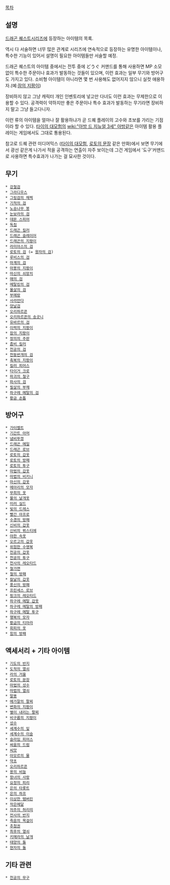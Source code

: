 [[목차]]

== 설명 ==
[[드래곤 퀘스트]]시리즈에 등장하는 아이템의 목록.

역시 다 서술하면 너무 많은 관계로 시리즈에 연속적으로 등장하는 유명한 아이템이나, 특수한 기능이 있어서 설명이 필요한 아이템들만 서술할 예정.

드래곤 퀘스트의 아이템 중에서는 전투 중에 どうぐ 커맨드를 통해 사용하면 MP 소모 없이 특수한 주문이나 효과가 발동하는 것들이 있으며, 이런 효과는 일부 무기와 방어구도 가지고 있다. 소비형 아이템이 아니라면 몇 번 사용해도 없어지지 않으니 실컷 애용하자.(예:[[잠의 지팡이]])

장비하지 않고 그냥 캐릭터 개인 인벤토리에 넣고만 다녀도 이런 효과는 무제한으로 이용할 수 있다. 공격력이 약하지만 좋은 주문이나 특수 효과가 발동하는 무기라면 장비하지 말고 그냥 들고다니자.

이런 류의 아이템을 얼마나 잘 활용하냐가 곧 드퀘 플레이의 고수와 초보를 가리는 기점이라 할 수 있다. [[타이의 대모험]]의 [[wiki:"아방 드 지뉴얼 3세" 아방]]같은 아이템 활용 플레이는 게임에서도 그대로 통용된다.

참고로 드퀘 관련 미디어믹스 ([[타이의 대모험]], [[로토의 문장]] 같은 만화)에서 보면 무기에서 광선 같은게 나가서 적을 공격하는 연출이 자주 보이는데 그건 게임에서 '도구'커맨드로 사용하면 특수효과가 나가는 걸 묘사한 것이다.

== 무기 ==
 * [[강철검]]
 * [[그라디우스]]
 * [[그링검의 채찍]]
 * [[기적의 검]]
 * [[노송나무 봉]]
 * [[눈보라의 검]]
 * [[데몬 스피어]]
 * [[독침]]
 * [[드래곤 킬러]]
 * [[드래곤 슬레이어]]
 * [[드래곤의 지팡이]]
 * [[라미아스의 검]]
 * [[로토의 검]] (= [[왕자의 검]])
 * [[루비스의 검]]
 * [[마계의 검]]
 * [[마봉의 지팡이]]
 * [[마신의 쇠망치]]
 * [[매의 검]]
 * [[메탈킹의 검]] 
 * [[몰살의 검]]
 * [[부메랑]]
 * [[사라만다]]
 * [[양날검]]
 * [[오리하르콘]]
 * [[오리하르콘의 송곳니]]
 * [[유바르의 검]]
 * [[이력의 지팡이]]
 * [[잠의 지팡이]]
 * [[정의의 주판]]
 * [[좀비 킬러]]
 * [[천공의 검]]
 * [[천둥번개의 검]]
 * [[축복의 지팡이]]
 * [[킬러 피어스]]
 * [[타이거 크로]]
 * [[파괴의 철구]]
 * [[파사의 검]]
 * [[필살의 부채]]
 * [[하구레 메탈의 검]]
 * [[황금 손톱]]

== 방어구 == 
 * [[가터벨트]]
 * [[기간트 아머]]
 * [[냄비뚜껑]]
 * [[드래곤 메일]]
 * [[드래곤 로브]]
 * [[로토의 갑옷]]
 * [[로토의 방패]]
 * [[로토의 투구]]
 * [[마법의 갑옷]]
 * [[마법의 비키니]]
 * [[마신의 갑옷]]
 * [[메아리의 모자]]
 * [[무희의 옷]]
 * [[물의 날개옷]]
 * [[미러 실드]]
 * [[빛의 드레스]]
 * [[빨간 아프로]]
 * [[수경의 방패]]
 * [[신비의 갑옷]]
 * [[신비의 뷔스티에]]
 * [[야한 속옷]]
 * [[오르고의 갑옷]]
 * [[위험한 수영복]]
 * [[천공의 갑옷]]
 * [[천공의 투구]]
 * [[천사의 레오타드]]
 * [[철가면]]
 * [[철의 방패]]
 * [[칼날의 갑옷]]
 * [[풍신의 방패]]
 * [[프린세스 로브]]
 * [[핑크의 레오타드]]
 * [[하구레 메탈 갑옷]]
 * [[하구레 메탈의 방패]]
 * [[하구레 메탈 투구]]
 * [[행복의 모자]]
 * [[황금의 티아라]]
 * [[회피의 옷]]
 * [[힘의 방패]]

== 액세서리 + 기타 아이템 ==
 * [[기도의 반지]]
 * [[도적의 열쇠]]
 * [[라의 거울]]
 * [[로토의 문장]]
 * [[마법의 성수]]
 * [[마법의 열쇠]]
 * [[말똥]]
 * [[메가잘의 팔찌]]
 * [[변화의 지팡이]]
 * [[별이 내리는 팔찌]]
 * [[비구름의 지팡이]]
 * [[성수]]
 * [[세계수의 잎]]
 * [[세계수의 이슬]]
 * [[슬라임 피어스]]
 * [[싸움의 드럼]]
 * [[씨앗]]
 * [[아모르의 물]]
 * [[약초]]
 * [[오리하르콘]]
 * [[용의 비늘]]
 * [[왕녀의 사랑]]
 * [[요정의 피리]]
 * [[은의 타롯트]]
 * [[은의 하프]]
 * [[이상한 탬버린]]
 * [[작은메달]]
 * [[저주의 허리띠]]
 * [[전사의 반지]]
 * [[죽음의 목걸이]]
 * [[추첨권]]
 * [[최후의 열쇠]]
 * [[키메라의 날개]]
 * [[태양의 돌]]
 * [[현자의 돌]]

== 기타 관련 ==
 * [[천공의 무구]]

